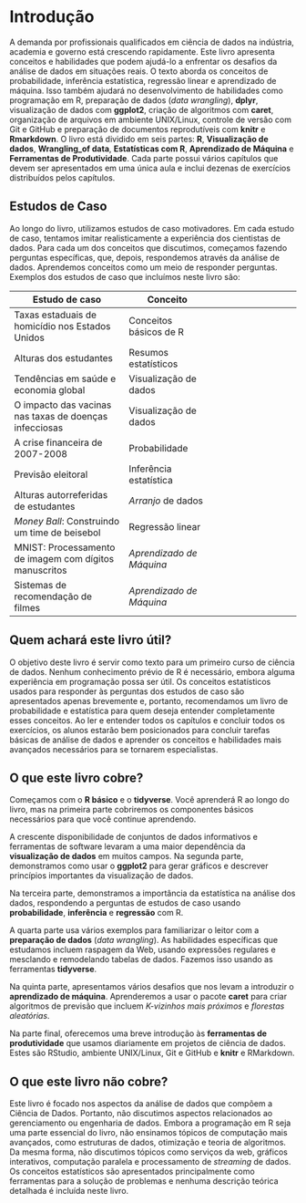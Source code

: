 # Introdução {-}

A demanda por profissionais qualificados em ciência de dados na indústria, academia e governo está crescendo rapidamente. Este livro apresenta conceitos e habilidades que podem ajudá-lo a enfrentar os desafios da análise de dados em situações reais. O texto aborda os conceitos de probabilidade, inferência estatística, regressão linear e aprendizado de máquina. Isso também ajudará no desenvolvimento de habilidades como programação em R, preparação de dados (_data wrangling_), __dplyr__, visualização de dados com __ggplot2__, criação de algoritmos com __caret__, organização de arquivos em ambiente UNIX/Linux, controle de versão com Git e GitHub e preparação de documentos reprodutíveis com __knitr__ e __Rmarkdown__. O livro está dividido em seis partes: __R__, __Visualização de dados__, __Wrangling_of data__, __Estatísticas com R__, __Aprendizado de Máquina__ e __Ferramentas de Produtividade__. Cada parte possui vários capítulos que devem ser apresentados em uma única aula e inclui dezenas de exercícios distribuídos pelos capítulos.

## Estudos de Caso {-}

Ao longo do livro, utilizamos estudos de caso motivadores. Em cada estudo de caso, tentamos imitar realisticamente a experiência dos cientistas de dados. Para cada um dos conceitos que discutimos, começamos fazendo perguntas específicas, que, depois, respondemos através da análise de dados. Aprendemos conceitos como um meio de responder perguntas. Exemplos dos estudos de caso que incluímos neste livro são:

| Estudo de caso | Conceito |
| ---- | ---| --- |
| Taxas estaduais de homicídio nos Estados Unidos | Conceitos básicos de R |
| Alturas dos estudantes | Resumos estatísticos
| Tendências em saúde e economia global | Visualização de dados |
| O impacto das vacinas nas taxas de doenças infecciosas | Visualização de dados |
| A crise financeira de 2007-2008 | Probabilidade |
| Previsão eleitoral | Inferência estatística |
| Alturas autorreferidas de estudantes | _Arranjo_ de dados |
| _Money Ball_: Construindo um time de beisebol | Regressão linear |
| MNIST: Processamento de imagem com dígitos manuscritos | _Aprendizado de Máquina_ |
| Sistemas de recomendação de filmes | _Aprendizado de Máquina_ |

## Quem achará este livro útil? {-}

O objetivo deste livro é servir como texto para um primeiro curso de ciência de dados. Nenhum conhecimento prévio de R é necessário, embora alguma experiência em programação possa ser útil. Os conceitos estatísticos usados para responder às perguntas dos estudos de caso são apresentados apenas brevemente e, portanto, recomendamos um livro de probabilidade e estatística para quem deseja entender completamente esses conceitos. Ao ler e entender todos os capítulos e concluir todos os exercícios, os alunos estarão bem posicionados para concluir tarefas básicas de análise de dados e aprender os conceitos e habilidades mais avançados necessários para se tornarem especialistas.

## O que este livro cobre? {-}

Começamos com o **R básico** e o __tidyverse__. Você aprenderá R ao longo do livro, mas na primeira parte cobriremos os componentes básicos necessários para que você continue aprendendo.

A crescente disponibilidade de conjuntos de dados informativos e ferramentas de software levaram a uma maior dependência da **visualização de dados** em muitos campos. Na segunda parte, demonstramos como usar o __ggplot2__ para gerar gráficos e descrever princípios importantes da visualização de dados.

Na terceira parte, demonstramos a importância da estatística na análise dos dados, respondendo a perguntas de estudos de caso usando **probabilidade**, **inferência** e **regressão** com R.

A quarta parte usa vários exemplos para familiarizar o leitor com a **preparação de dados** (_data wrangling_). As habilidades específicas que estudamos incluem raspagem da Web, usando expressões regulares e mesclando e remodelando tabelas de dados. Fazemos isso usando as ferramentas __tidyverse__.

Na quinta parte, apresentamos vários desafios que nos levam a introduzir o **aprendizado de máquina**. Aprenderemos a usar o pacote __caret__ para criar algoritmos de previsão que incluem _K-vizinhos mais próximos_ e _florestas aleatórias_.

Na parte final, oferecemos uma breve introdução às **ferramentas de produtividade** que usamos diariamente em projetos de ciência de dados. Estes são RStudio, ambiente UNIX/Linux, Git e GitHub e __knitr__ e RMarkdown.

## O que este livro não cobre? {-}

Este livro é focado nos aspectos da análise de dados que compõem a Ciência de Dados. Portanto, não discutimos aspectos relacionados ao gerenciamento ou engenharia de dados. Embora a programação em R seja uma parte essencial do livro, não ensinamos tópicos de computação mais avançados, como estruturas de dados, otimização e teoria de algoritmos. Da mesma forma, não discutimos tópicos como serviços da web, gráficos interativos, computação paralela e processamento de _streaming_ de dados. Os conceitos estatísticos são apresentados principalmente como ferramentas para a solução de problemas e nenhuma descrição teórica detalhada é incluída neste livro.
